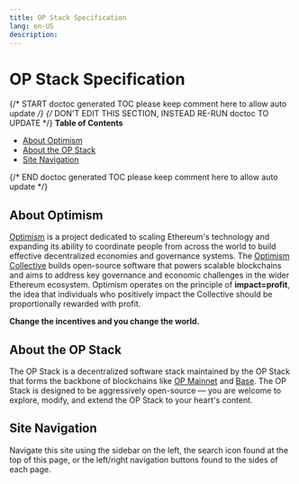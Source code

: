 ```yaml
---
title: OP Stack Specification
lang: en-US
description:
---
```


# OP Stack Specification

{/* START doctoc generated TOC please keep comment here to allow auto update */}
{/* DON'T EDIT THIS SECTION, INSTEAD RE-RUN doctoc TO UPDATE */}
**Table of Contents**

- [About Optimism](#about-optimism)
- [About the OP Stack](#about-the-op-stack)
- [Site Navigation](#site-navigation)

{/* END doctoc generated TOC please keep comment here to allow auto update */}

## About Optimism

[Optimism](https://www.optimism.io/) is a project dedicated to scaling Ethereum's technology and expanding its ability to
coordinate people from across the world to build effective decentralized economies and governance systems. The
[Optimism Collective](https://www.optimism.io/vision) builds open-source software that powers scalable blockchains and
aims to address key governance and economic challenges in the wider Ethereum ecosystem. Optimism operates on the
principle of **impact=profit**, the idea that individuals who positively impact the Collective should be proportionally
rewarded with profit.

**Change the incentives and you change the world.**

## About the OP Stack

The OP Stack is a decentralized software stack maintained by the OP Stack that forms the backbone of blockchains like
[OP Mainnet](https://explorer.optimism.io/) and [Base](https://base.org). The OP Stack is designed to be aggressively
open-source — you are welcome to explore, modify, and extend the OP Stack to your heart's content.

## Site Navigation

Navigate this site using the sidebar on the left, the search icon found at the top of this page, or the left/right
navigation buttons found to the sides of each page.
